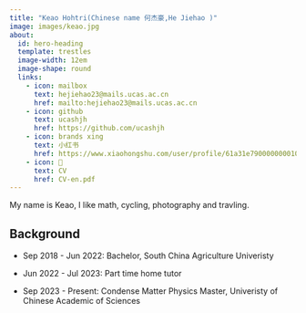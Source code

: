 ```yaml
---
title: "Keao Hohtri(Chinese name 何杰豪,He Jiehao )"
image: images/keao.jpg
about:
  id: hero-heading
  template: trestles
  image-width: 12em
  image-shape: round
  links:
    - icon: mailbox
      text: hejiehao23@mails.ucas.ac.cn
      href: mailto:hejiehao23@mails.ucas.ac.cn
    - icon: github
      text: ucashjh
      href: https://github.com/ucashjh
    - icon: brands xing
      text: 小红书
      href: https://www.xiaohongshu.com/user/profile/61a31e790000000010007c40
    - icon: 📝
      text: CV
      href: CV-en.pdf  
---
```


::: {#hero-heading}

My name is Keao, I like math, cycling, photography and travling.


## Background

- Sep 2018 - Jun 2022: Bachelor, South China Agriculture Univeristy
 
- Jun 2022 - Jul 2023: Part time home tutor
- Sep 2023 - Present: Condense Matter Physics Master, Univeristy of Chinese Academic of Sciences

:::
